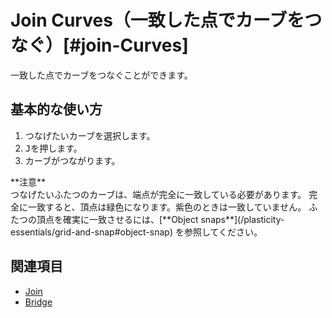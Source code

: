 
# Join Curves（一致した点でカーブをつなぐ）[#join-Curves]

<Reference shortcut="J" command="Join Curves" button="" />

一致した点でカーブをつなぐことができます。

## 基本的な使い方

1. つなげたいカーブを選択します。
2. <kbd>J</kbd>を押します。
3. カーブがつながります。

<Callout emoji="❗">
**注意** <br/ >
つなげたいふたつのカーブは、端点が完全に一致している必要があります。
完全に一致すると、頂点は緑色になります。紫色のときは一致していません。
ふたつの頂点を確実に一致させるには、[**Object snaps**](/plasticity-essentials/grid-and-snap#object-snap) を参照してください。
</Callout>

<VideoPlayer fileName="join-curves"/>

## 関連項目
- [Join](join)
- [Bridge](bridge)